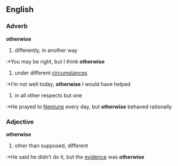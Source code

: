 ==English==
===Adverb===
'''otherwise'''
# differently, in another way
:*You may be right, but I think '''otherwise'''
# under different [[circumstance]]s
:*I’m not well today, '''otherwise''' I would have helped
# in all other respects but one
:*He prayed to [[Neptune]] every day, but '''otherwise''' behaved rationally
===Adjective===
'''otherwise'''
# other than supposed, different
:*He said he didn’t do it, but the [[evidence]] was '''otherwise'''